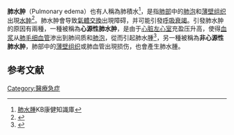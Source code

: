 {{medical}}
{{Infobox medical condition
| name = 肺水腫<br>Pulmonary edema
| image = PulmEdema.PNG
| caption = 肺水肿，两侧有少量[[胸腔积液|胸腔积液]]
| pronounce = 
| synonyms = Pulmonary oedema
| field = [[心臟病學|心臟病學]], [[重症醫學|重症醫學]]
}}'''肺水肿'''（Pulmonary edema）也有人稱為肺積水<ref>[https://kb.commonhealth.com.tw/library/82.html 肺水腫]KB康健知識庫</ref>，是指[[肺部|肺部]]中的[[肺泡|肺泡]]和[[薄壁组织|薄壁组织]]出現[[水肿|水肿]]<ref name="Dorland's">{{Cite book|title=Dorland's illustrated medical dictionary|publisher=Saunders/Elsevier|isbn=9781416062578|page=593|edition=32nd}}</ref>。肺水肿會导致[[氣體交換|氣體交換]]出現障碍，并可能引發[[呼吸衰竭|呼吸衰竭]]。引發肺水肿的原因有兩種，一種被稱為'''心源性肺水肿'''，是由于[[心脏|心脏]][[左心室|左心室]]充盈压升高，使得[[血浆|血浆]]从[[肺|肺]][[毛細血管|毛细血管]]渗出到肺间质和[[肺泡|肺泡]]，從而引起肺水腫<ref>{{Cite web|title=肺水肿|url=https://www.msdmanuals.com/zh/professional/cardiovascular-disorders/heart-failure/pulmonary-edema|accessdate=|author=默沙東診療手冊|date=|format=|publisher=|language=}}</ref>，另一種被稱為'''非心源性肺水肿'''，肺部中的[[薄壁组织|薄壁组织]]或肺血管出現损伤，也會產生肺水腫。

== 参考文献 ==
{{Reflist}}{{Medical condition classification and resources|DiseasesDB=11017|ICD10={{ICD10|J|81||j|80}}|ICD9={{ICD9|514}} {{ICD9|518.4}}  {{ICD9|506.1}}|MedlinePlus=000140|eMedicineSubj=article|eMedicineTopic=157452|eMedicine_mult={{eMedicine2|article|300813}}, {{eMedicine2|article|360932}}|MeshID=D011654}}

[[Category:醫療急症|Category:醫療急症]]